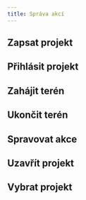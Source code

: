 ```yaml
---
title: Správa akcí
---
```


## Zapsat projekt

## Přihlásit projekt

## Zahájit terén

## Ukončit terén

## Spravovat akce

## Uzavřít projekt

## Vybrat projekt

